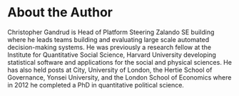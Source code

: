# About the Author {-}

Christopher Gandrud is Head of Platform Steering Zalando SE building where he leads teams building and evaluating large scale automated decision-making systems. He was previously a research fellow at the Institute for Quantitative Social Science, Harvard University developing statistical software and applications for the social and physical sciences. He has also held posts at City, University of London, the Hertie School of Governance, Yonsei University, and the London School of Economics where in 2012 he completed a PhD in quantitative political science. 
